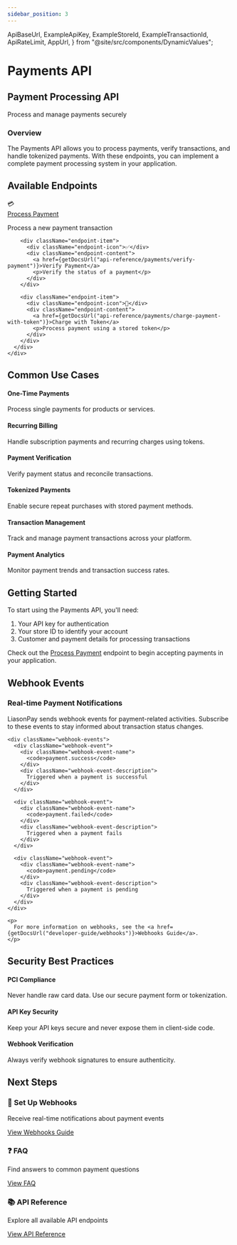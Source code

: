 ```yaml
---
sidebar_position: 3
---
```


  ApiBaseUrl,
  ExampleApiKey,
  ExampleStoreId,
  ExampleTransactionId,
  ApiRateLimit,
  AppUrl,
} from "@site/src/components/DynamicValues";

# Payments API

<div className="explorer-header">
  <div className="explorer-header-content">
    <h2>Payment Processing API</h2>
    <p>Process and manage payments securely</p>
  </div>
</div>

<div className="introduction-section">
  <div className="introduction-card">
    <h3>Overview</h3>
    <p>
      The Payments API allows you to process payments, verify transactions, and handle tokenized payments.
      With these endpoints, you can implement a complete payment processing system in your application.
    </p>
  </div>
</div>

## Available Endpoints

<div className="endpoints-section">
  <div className="endpoints-card">
    <div className="endpoint-category">
      <div className="endpoint-list">
        <div className="endpoint-item">
          <div className="endpoint-icon">💳</div>
          <div className="endpoint-content">
            <a href={getDocsUrl("api-reference/payments/process-payment")}>Process Payment</a>
            <p>Process a new payment transaction</p>
          </div>
        </div>

        <div className="endpoint-item">
          <div className="endpoint-icon">✅</div>
          <div className="endpoint-content">
            <a href={getDocsUrl("api-reference/payments/verify-payment")}>Verify Payment</a>
            <p>Verify the status of a payment</p>
          </div>
        </div>

        <div className="endpoint-item">
          <div className="endpoint-icon">🔑</div>
          <div className="endpoint-content">
            <a href={getDocsUrl("api-reference/payments/charge-payment-with-token")}>Charge with Token</a>
            <p>Process payment using a stored token</p>
          </div>
        </div>
      </div>
    </div>
  </div>
</div>

## Common Use Cases

<div className="use-cases-section">
  <div className="use-case-item">
    <h4>One-Time Payments</h4>
    <p>Process single payments for products or services.</p>
  </div>

  <div className="use-case-item">
    <h4>Recurring Billing</h4>
    <p>Handle subscription payments and recurring charges using tokens.</p>
  </div>

  <div className="use-case-item">
    <h4>Payment Verification</h4>
    <p>Verify payment status and reconcile transactions.</p>
  </div>
  
  <div className="use-case-item">
    <h4>Tokenized Payments</h4>
    <p>Enable secure repeat purchases with stored payment methods.</p>
  </div>
  
  <div className="use-case-item">
    <h4>Transaction Management</h4>
    <p>Track and manage payment transactions across your platform.</p>
  </div>
  
  <div className="use-case-item">
    <h4>Payment Analytics</h4>
    <p>Monitor payment trends and transaction success rates.</p>
  </div>
</div>

## Getting Started

To start using the Payments API, you'll need:

1. Your API key for authentication
2. Your store ID to identify your account
3. Customer and payment details for processing transactions

Check out the [Process Payment](/api-reference/payments/process-payment) endpoint to begin accepting payments in your application.

## Webhook Events

<div className="webhook-section">
  <div className="webhook-card">
    <h3>Real-time Payment Notifications</h3>
    <p>
      LiasonPay sends webhook events for payment-related activities. Subscribe to these events to stay informed about transaction status changes.
    </p>

    <div className="webhook-events">
      <div className="webhook-event">
        <div className="webhook-event-name">
          <code>payment.success</code>
        </div>
        <div className="webhook-event-description">
          Triggered when a payment is successful
        </div>
      </div>

      <div className="webhook-event">
        <div className="webhook-event-name">
          <code>payment.failed</code>
        </div>
        <div className="webhook-event-description">
          Triggered when a payment fails
        </div>
      </div>

      <div className="webhook-event">
        <div className="webhook-event-name">
          <code>payment.pending</code>
        </div>
        <div className="webhook-event-description">
          Triggered when a payment is pending
        </div>
      </div>
    </div>

    <p>
      For more information on webhooks, see the <a href={getDocsUrl("developer-guide/webhooks")}>Webhooks Guide</a>.
    </p>
  </div>
</div>

## Security Best Practices

<div className="security-section">
  <div className="security-item">
    <h4>PCI Compliance</h4>
    <p>Never handle raw card data. Use our secure payment form or tokenization.</p>
  </div>

  <div className="security-item">
    <h4>API Key Security</h4>
    <p>Keep your API keys secure and never expose them in client-side code.</p>
  </div>

  <div className="security-item">
    <h4>Webhook Verification</h4>
    <p>Always verify webhook signatures to ensure authenticity.</p>
  </div>
</div>

## Next Steps

<div className="next-steps-section">
  <div className="next-step-card">
    <h3>🔔 Set Up Webhooks</h3>
    <p>Receive real-time notifications about payment events</p>
    <a href={getDocsUrl("developer-guide/webhooks")} className="button button--secondary">View Webhooks Guide</a>
  </div>

  <div className="next-step-card">
    <h3>❓ FAQ</h3>
    <p>Find answers to common payment questions</p>
    <a href={getDocsUrl("api-reference/faq")} className="button button--secondary">View FAQ</a>
  </div>

  <div className="next-step-card">
    <h3>📚 API Reference</h3>
    <p>Explore all available API endpoints</p>
    <a href={getDocsUrl("api-reference")} className="button button--secondary">View API Reference</a>
  </div>
</div>
